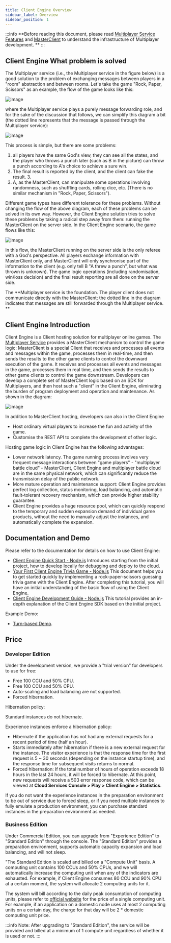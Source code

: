 ```yaml
---
title: Client Engine Overview
sidebar_label: Overview
sidebar_position: 1
---
```


:::info
**Before reading this document, please read [Multiplayer Service Features](/sdk/multiplayer/features/) and [MasterClient](/sdk/multiplayer/guide/js/#masterclient) to understand the infrastructure of Multiplayer development. **
:::

## Client Engine What problem is solved

The Multiplayer service (i.e., the Multiplayer service in the figure below) is a good solution to the problem of exchanging messages between players in a "room" abstraction and between rooms. Let's take the game "Rock, Paper, Scissors" as an example, the flow of the game looks like this:

![image](/img/client-engine/client-engine1.png)

where the Multiplayer service plays a purely message forwarding role, and for the sake of the discussion that follows, we can simplify this diagram a bit (the dotted line represents that the message is passed through the Multiplayer service):

![image](/img/client-engine/client-engine2.png)

This process is simple, but there are some problems:

1. all players have the same God's view, they can see all the states, and the player who throws a punch later (such as B in the picture) can throw a punch according to A's choice to achieve a sure win.
2. The final result is reported by the client, and the client can fake the result. 3.
3. A, as the MasterClient, can manipulate some operations involving randomness, such as shuffling cards, rolling dice, etc. (There is no similar mechanism in "Rock, Paper, Scissors").

Different game types have different tolerance for these problems. Without changing the flow of the above diagram, each of these problems can be solved in its own way. However, the Client Engine solution tries to solve these problems by taking a radical step away from them: running the MasterClient on the server side. In the Client Engine scenario, the game flows like this:

![image](/img/client-engine/client-engine3.png)

In this flow, the MasterClient running on the server side is the only referee with a God's perspective. All players exchange information with MasterClient only, and MasterClient will only synchronise part of the information to the client (e.g. only tell B "A threw a punch", but what was thrown is unknown). The game logic operations (including randomisation, win/loss decision) and the final result reporting are all done on the server side.

The **Multiplayer service is the foundation. The player client does not communicate directly with the MasterClient; the dotted line in the diagram indicates that messages are still forwarded through the Multiplayer service. **

## Client Engine Introduction

Client Engine is a Client hosting solution for multiplayer online games. The [Multiplayer Service](/sdk/multiplayer/features/) provides a MasterClient mechanism to control the game logic: MasterClient is a special Client that receives and processes all events and messages within the game, processes them in real-time, and then sends the results to the other game clients to control the downward execution of the game. It receives and processes all events and messages in the game, processes them in real time, and then sends the results to other game clients to control the game downstream. Developers can develop a complete set of MasterClient logic based on an SDK for Multiplayers, and then host such a "client" in the Client Engine, eliminating the burden of program deployment and operation and maintenance. As shown in the diagram:

![image](/img/client-engine/structure.png)

In addition to MasterClient hosting, developers can also in the Client Engine

* Host ordinary virtual players to increase the fun and activity of the game.
* Customise the REST API to complete the development of other logic.

Hosting game logic in Client Engine has the following advantages:

* Lower network latency. The game running process involves very frequent message interactions between "game players" - "multiplayer battle cloud" - MasterClient, Client Engine and multiplayer battle cloud are in the same physical network, which can significantly reduce the transmission delay of the public network.
* More mature operation and maintenance support: Client Engine provides perfect log collection, status monitoring, load balancing, and automatic fault-tolerant recovery mechanism, which can provide higher stability guarantee.
* Client Engine provides a huge resource pool, which can quickly respond to the temporary and sudden expansion demand of individual game products, without the need to manually adjust the instances, and automatically complete the expansion.

## Documentation and Demo

Please refer to the documentation for details on how to use Client Engine:

* [Client Engine Quick Start - Node.js](/sdk/multiplayer/client-engine/quick-start-node/) Introduces starting from the initial project, how to develop locally for debugging and deploy to the cloud.
* [Your First Client Engine Trivia Game - Node.js](/sdk/multiplayer/client-engine/first-game-node/) This document helps you to get started quickly by implementing a rock-paper-scissors guessing trivia game with the Client Engine. After completing this tutorial, you will have an initial understanding of the basic flow of using the Client Engine.
* [Client Engine Development Guide - Node.js](/sdk/multiplayer/client-engine/guide-node/) This tutorial provides an in-depth explanation of the Client Engine SDK based on the initial project.

Example Demo:

* [Turn-based Demo](/sdk/multiplayer/client-engine/demo/#Turn-based-Battle-Demo).

## Price

### Developer Edition

Under the development version, we provide a "trial version" for developers to use for free:

* Free 100 CCU and 50% CPU.
* Free 100 CCU and 50% CPU.
* Auto-scaling and load balancing are not supported.
* Forced hibernation.

Hibernation policy:

Standard instances do not hibernate.

Experience instances enforce a hibernation policy:

* Hibernate if the application has not had any external requests for a recent period of time (half an hour).
* Starts immediately after hibernation if there is a new external request for the instance. The visitor experience is that the response time for the first request is 5 ~ 30 seconds (depending on the instance startup time), and the response time for subsequent visits returns to normal.
* Forced hibernation: If the total number of hours of operation exceeds 18 hours in the last 24 hours, it will be forced to hibernate. At this point, new requests will receive a 503 error response code, which can be viewed at **Cloud Services Console > Play > Client Engine > Statistics**.

If you do not want the experience instances in the preparation environment to be out of service due to forced sleep, or if you need multiple instances to fully emulate a production environment, you can purchase standard instances in the preparation environment as needed.

### Business Edition

Under Commercial Edition, you can upgrade from "Experience Edition" to "Standard Edition" through the console. The "Standard Edition" provides a preparation environment, supports automatic capacity expansion and load balancing, and will not sleep.

"The Standard Edition is scaled and billed on a "Compute Unit" basis. A computing unit contains 100 CCUs and 50% CPUs, and we will automatically increase the computing unit when any of the indicators are exhausted. For example, if Client Engine consumes 80 CCU and 90% CPU at a certain moment, the system will allocate 2 computing units for it.

The system will bill according to the daily peak consumption of computing units, please refer to [official website](https://leancloud.cn/pricing/) for the price of a single computing unit. For example, if an application on a domestic node uses at most 2 computing units on a certain day, the charge for that day will be 2 * domestic computing unit price.

:::info
Note: After upgrading to "Standard Edition", the service will be provided and billed at a minimum of 1 compute unit regardless of whether it is used or not.
:::